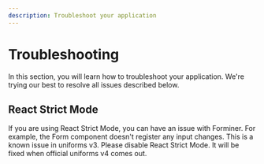```yaml
---
description: Troubleshoot your application
---
```


# Troubleshooting

In this section, you will learn how to troubleshoot your application.
We're trying our best to resolve all issues described below.

## React Strict Mode

If you are using React Strict Mode, you can have an issue with Forminer. For example, the Form component doesn't register any input changes. This is a known issue in uniforms v3. Please disable React Strict Mode. It will be fixed when official uniforms v4 comes out.
